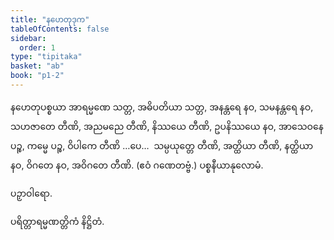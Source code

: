 ```yaml
---
title: "နဟေတုဒုက"
tableOfContents: false
sidebar:
  order: 1
type: "tipitaka"
basket: "ab"
book: "p1-2"
---
```



<DynamicBreadcrumb />

<Division number="40" book="p1-2" e="ch" v="37" p="359">

<Paragraph number="2251" book="p1-2">
နဟေတုပစ္စယာ အာရမ္မဏေ သတ္တ, အဓိပတိယာ သတ္တ, အနန္တရေ နဝ, သမနန္တရေ နဝ, သဟဇာတေ တီဏိ, အညမညေ တီဏိ, နိဿယေ တီဏိ, ဥပနိဿယေ နဝ, အာသေဝနေ ပဉ္စ, ကမ္မေ ပဉ္စ, ဝိပါကေ တီဏိ …ပေ…  သမ္ပယုတ္တေ တီဏိ, အတ္ထိယာ တီဏိ, နတ္ထိယာ နဝ, ဝိဂတေ နဝ, အဝိဂတေ တီဏိ. (ဧဝံ ဂဏေတဗ္ဗံ.)

</Paragraph>
</Division>

<Paragraph number="2252" type="center" book="p1-2">
ပစ္စနီယာနုလောမံ.

  
ပဉှာဝါရော.



</Paragraph>

<Paragraph number="2253" type="center" book="p1-2">
ပရိတ္တာရမ္မဏတ္တိကံ နိဋ္ဌိတံ.
</Paragraph>